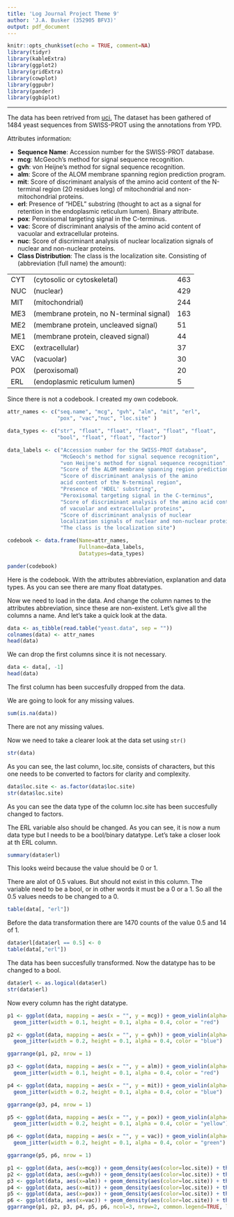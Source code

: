 ```yaml
---
title: 'Log Journal Project Theme 9'
author: 'J.A. Busker (352905 BFV3)'
output: pdf_document
---
```


```r
knitr::opts_chunk$set(echo = TRUE, comment=NA)
library(tidyr)
library(kableExtra)
library(ggplot2)
library(gridExtra)
library(cowplot)
library(ggpubr)
library(pander)
library(ggbiplot)
```

<!-- Copyright (c) 2022 John Busker. -->
<!-- Licensed under GPLv3. See gpl.md -->

---

The data has been retrived from [uci.](https://archive.ics.uci.edu/ml/datasets/Yeast) The dataset has been gathered of 1484 yeast sequences from SWISS-PROT using the annotations from YPD.

Attributes information:  

* **Sequence Name**: Accession number for the SWISS-PROT database.  
* **mcg**: McGeoch's method for signal sequence recognition.  
* **gvh**: von Heijne's method for signal sequence recognition.  
* **alm**: Score of the ALOM membrane spanning region prediction program.  
* **mit**: Score of discriminant analysis of the amino acid content of the N-terminal region (20 residues long) of mitochondrial and non-mitochondrial proteins.  
* **erl**: Presence of "HDEL" substring (thought to act as a signal for retention in the endoplasmic reticulum lumen). Binary attribute.  
* **pox**: Peroxisomal targeting signal in the C-terminus.  
* **vac**: Score of discriminant analysis of the amino acid content of vacuolar and extracellular proteins.  
* **nuc**: Score of discriminant analysis of nuclear localization signals of nuclear and non-nuclear proteins.  
* **Class Distribution**: The class is the localization site. Consisting of (abbreviation (full name) the amount):

--- ---------------------------------------------- ---
CYT (cytosolic or cytoskeletal)                    463  
NUC (nuclear)                                      429  
MIT (mitochondrial)                                244  
ME3 (membrane protein, no N-terminal signal)       163  
ME2 (membrane protein, uncleaved signal)            51  
ME1 (membrane protein, cleaved signal)              44  
EXC (extracellular)                                 37  
VAC (vacuolar)                                      30  
POX (peroxisomal)                                   20  
ERL (endoplasmic reticulum lumen)                    5  
--- ---------------------------------------------- --

Since there is not a codebook. I created my own codebook.

```r
attr_names <- c("seq.name", "mcg", "gvh", "alm", "mit", "erl",
                "pox", "vac","nuc", "loc.site" )

data_types <- c("str", "float", "float", "float", "float", "float",
                "bool", "float", "float", "factor")

data_labels <- c("Accession number for the SWISS-PROT database",
                 "McGeoch's method for signal sequence recognition",
                 "von Heijne's method for signal sequence recognition",
                 "Score of the ALOM membrane spanning region prediction program",
                 "Score of discriminant analysis of the amino 
                 acid content of the N-terminal region",
                 "Presence of 'HDEL' substring",
                 "Peroxisomal targeting signal in the C-terminus",
                 "Score of discriminant analysis of the amino acid content 
                 of vacuolar and extracellular proteins",
                 "Score of discriminant analysis of nuclear 
                 localization signals of nuclear and non-nuclear proteins",
                 "The class is the localization site")

codebook <- data.frame(Name=attr_names, 
                       Fullname=data_labels, 
                       Datatypes=data_types)

pander(codebook)
```

Here is the codebook. With the attributes abbreviation, explanation and data types. As you can see there are many float datatypes.

Now we need to load in the data. And change the column names to the attributes abbreviation, since these are non-existent. Let's give all the columns a name. And let's take a quick look at the data.

```r
data <- as_tibble(read.table("yeast.data", sep = ""))
colnames(data) <- attr_names
head(data)
```

We can drop the first columns since it is not necessary.

```r
data <- data[, -1]
head(data)
```

The first column has been succesfully dropped from the data.

We are going to look for any missing values.

```r
sum(is.na(data))
```

There are not any missing values.

Now we need to take a clearer look at the data set using `str()`

```r
str(data)
```

As you can see, the last column, loc.site, consists of characters, but this one needs to be converted to factors for clarity and complexity.

```r
data$loc.site <- as.factor(data$loc.site)
str(data$loc.site)
```

As you can see the data type of the column loc.site has been succesfully changed to factors.

The ERL variable also should be changed. As you can see, it is now a num data type but I needs to be a bool/binary datatype. Let's take a closer look at th ERL column.

```r
summary(data$erl)
```

This looks weird because the value should be 0 or 1.

There are alot of 0.5 values. But should not exist in this column. The variable need to be a bool, or in other words it must be a 0 or a 1. So all the 0.5 values needs to be changed to a 0.

```r
table(data[, "erl"])
```

Before the data transformation there are 1470 counts of the value 0.5 and 14 of 1.

```r
data$erl[data$erl == 0.5] <- 0
table(data[,"erl"])
```

The data has been succesfully transformed. Now the datatype has to be changed to a bool.

```r
data$erl <- as.logical(data$erl)
str(data$erl)
```

Now every column has the right datatype.

```r
p1 <- ggplot(data, mapping = aes(x = "", y = mcg)) + geom_violin(alpha=0.2) + 
  geom_jitter(width = 0.1, height = 0.1, alpha = 0.4, color = "red")

p2 <- ggplot(data, mapping = aes(x = "", y = gvh)) + geom_violin(alpha=0.2) + 
  geom_jitter(width = 0.2, height = 0.1, alpha = 0.4, color = "blue")

ggarrange(p1, p2, nrow = 1)
```


```r
p3 <- ggplot(data, mapping = aes(x = "", y = alm)) + geom_violin(alpha=0.2) + 
  geom_jitter(width = 0.1, height = 0.1, alpha = 0.4, color = "red")

p4 <- ggplot(data, mapping = aes(x = "", y = mit)) + geom_violin(alpha=0.2) + 
  geom_jitter(width = 0.2, height = 0.1, alpha = 0.4, color = "blue")

ggarrange(p3, p4, nrow = 1)
``` 

```r
p5 <- ggplot(data, mapping = aes(x = "", y = pox)) + geom_violin(alpha=0.2) + 
  geom_jitter(width = 0.2, height = 0.1, alpha = 0.4, color = "yellow")

p6 <- ggplot(data, mapping = aes(x = "", y = vac)) + geom_violin(alpha=0.2) + 
  geom_jitter(width = 0.2, height = 0.1, alpha = 0.4, color = "green")

ggarrange(p5, p6, nrow = 1)
```

```r
p1 <- ggplot(data, aes(x=mcg)) + geom_density(aes(color=loc.site)) + theme(legend.position = "none")
p2 <- ggplot(data, aes(x=gvh)) + geom_density(aes(color=loc.site)) + theme(legend.position = "none")
p3 <- ggplot(data, aes(x=alm)) + geom_density(aes(color=loc.site)) + theme(legend.position = "none")
p4 <- ggplot(data, aes(x=mit)) + geom_density(aes(color=loc.site)) + theme(legend.position = "none")
p5 <- ggplot(data, aes(x=pox)) + geom_density(aes(color=loc.site)) + theme(legend.position = "none")
p6 <- ggplot(data, aes(x=vac)) + geom_density(aes(color=loc.site)) + theme(legend.position = "none")
ggarrange(p1, p2, p3, p4, p5, p6, ncol=3, nrow=2, common.legend=TRUE, legend="right")
```



